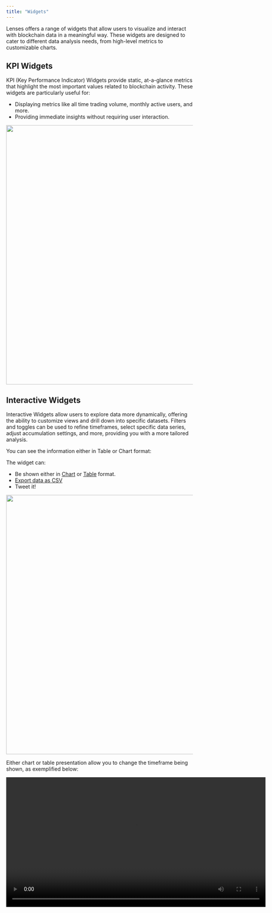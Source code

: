 ```yaml
---
title: "Widgets"
---
```


Lenses offers a range of widgets that allow users to visualize and interact with blockchain data in a meaningful way. These widgets are designed to cater to different data analysis needs, from high-level metrics to customizable charts.

## KPI Widgets
KPI (Key Performance Indicator) Widgets provide static, at-a-glance metrics that highlight the most important values related to blockchain activity. These widgets are particularly useful for:

- Displaying metrics like all time trading volume, monthly active users, and more.
- Providing immediate insights without requiring user interaction.

<Image src="media/lenses/kpi-widgets.png" width="700px"/>

## Interactive Widgets
Interactive Widgets allow users to explore data more dynamically, offering the ability to customize views and drill down into specific datasets. Filters and toggles can be used to refine timeframes, select specific data series, adjust accumulation settings, and more, providing you with a more tailored analysis.

You can see the information either in Table or Chart format:

The widget can:
- Be shown either in [Chart](#chart) or [Table](#table) format.
- [Export data as CSV](/lenses/core-components/data-export)
- Tweet it!

<Image src="media/lenses/main-options.png" width="700px"/>

Either chart or table presentation allow you to change the timeframe being shown, as exemplified below:

<Video src="media/lenses/widget-interaction-timeframe.mp4" width="700px"/>

### Chart

In the chart presentation format, you can toggle between the following options:

- **Bar/Line**: Choose between bar charts for comparing quantities across categories or line charts for visualizing trends over time.
- **Cumulated/Standard**: Toggle between cumulated data (aggregated values over time) and standard data (individual data points for specific intervals).
- **Log/Linear**: Switch between logarithmic scale (helpful for visualizing data with large value ranges) and linear scale (for evenly spaced data points).
- **Timespan**: Adjust the time interval displayed in the chart, selecting from hourly, daily, weekly, or monthly views to suit your analysis needs.

In the video example below, the Market Volume Overview widget is configured to show only BTC/USD, hourly, for the last 14 days as a bar chart. 

<Video src="media/lenses/widget-interaction.mp4" width="700px"/>

### Table

The table presentation format presents data in a paginated layout, making it easy to navigate through large datasets. Users can sort the table by any column to organize data according to their preferred criteria.

The image below orders the table with the BTC/USD column.

<Image src="media/lenses/table-view.png" width="700px"/>
